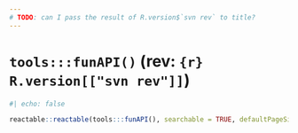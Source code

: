 ```yaml
---
# TODO: can I pass the result of R.version$`svn rev` to title?
---
```


# `tools:::funAPI()` (rev: `{r} R.version[["svn rev"]]`)

```r
#| echo: false

reactable::reactable(tools:::funAPI(), searchable = TRUE, defaultPageSize = 30)
```
